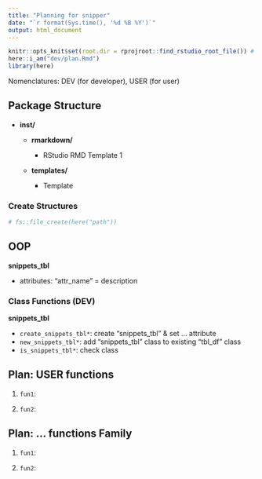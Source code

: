 ```yaml
---
title: "Planning for snipper"
date: "`r format(Sys.time(), '%d %B %Y')`"
output: html_document
---
```


```r
knitr::opts_knit$set(root.dir = rprojroot::find_rstudio_root_file()) # Set WD to Root
here::i_am("dev/plan.Rmd")
library(here)
```

Nomenclatures: DEV (for developer), USER (for user)

## Package Structure

-   **inst/**

    -   **rmarkdown/**

        -   RStudio RMD Template 1

    -   **templates/**

        -   Template

### Create Structures

```r
# fs::file_create(here("path"))
```

## OOP

**snippets_tbl**

-   attributes: "attr_name" = description

### Class Functions (DEV)

**snippets_tbl**

-   `create_snippets_tbl*`: create "snippets_tbl" & set ... attribute
-   `new_snippets_tbl*`: add "snippets_tbl" class to existing "tbl_df" class
-   `is_snippets_tbl*`: check class

## Plan: USER functions

1.  `fun1`:

2.  `fun2`:

## Plan: ... functions Family

1.  `fun1`:

2.  `fun2`:
